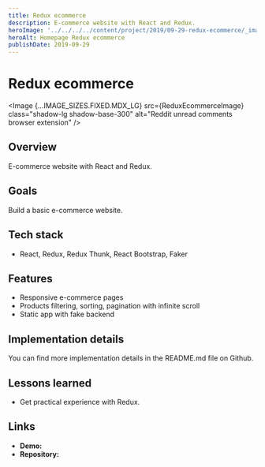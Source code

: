 ```yaml
---
title: Redux ecommerce
description: E-commerce website with React and Redux.
heroImage: '../../../../content/project/2019/09-29-redux-ecommerce/_images/redux-ecommerce.png'
heroAlt: Homepage Redux ecommerce
publishDate: 2019-09-29
---
```



# Redux ecommerce

<Image {...IMAGE_SIZES.FIXED.MDX_LG} src={ReduxEcommerceImage} class="shadow-lg shadow-base-300" alt="Reddit unread comments browser extension" />

## Overview

E-commerce website with React and Redux.

## Goals

Build a basic e-commerce website. 

## Tech stack

- React, Redux, Redux Thunk, React Bootstrap, Faker

## Features

- Responsive e-commerce pages
- Products filtering, sorting, pagination with infinite scroll
- Static app with fake backend

## Implementation details

You can find more implementation details in the <Link href="https://github.com/nemanjam/redux-ecommerce" variant="markdown" target="_blank" title="README.md">README.md</Link> file on Github.

## Lessons learned 

- Get practical experience with Redux.

## Links

- **Demo:** <Link href="https://nemanjam.github.io/redux-ecommerce" variant="markdown" target="_blank" title="Redux ecommerce demo" />
- **Repository:** <Link href="https://github.com/nemanjam/redux-ecommerce" variant="markdown" target="_blank" title="Redux ecommerce repository" />



